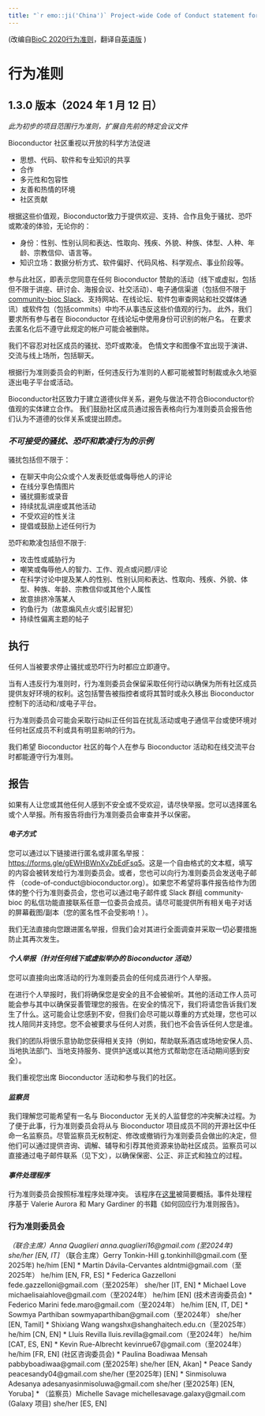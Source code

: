 ```yaml
---
title: "`r emo::ji('China')` Project-wide Code of Conduct statement for Bioconductor (Chinese, China)"
---
```


(改编自[BioC 2020行为准则][1]，翻译自[英语版](en-US.html) )

# 行为准则

## 1.3.0 版本（2024 年 1 月 12 日）

_此为初步的项目范围行为准则，扩展自先前的特定会议文件_

Bioconductor 社区重视以开放的科学方法促进

* 思想、代码、软件和专业知识的共享
* 合作
* 多元性和包容性
* 友善和热情的环境
* 社区贡献

根据这些价值观，Bioconductor致力于提供欢迎、支持、合作且免于骚扰、恐吓或欺凌的体验，无论你的：

* 身份：性别、性别认同和表达、性取向、残疾、外貌、种族、体型、人种、年龄、宗教信仰、语言等。
* 知识立场：数据分析方式、软件偏好、代码风格、科学观点、事业阶段等。

参与此社区，即表示您同意在任何 Bioconductor 赞助的活动（线下或虚拟，包括但不限于讲座、研讨会、海报会议、社交活动）、电子通信渠道（包括但不限于 [community-bioc Slack](https://slack.bioconductor.org/)、支持网站、在线论坛、软件包审查网站和社交媒体通讯）或软件包（包括commits）中均不从事违反这些价值观的行为。
此外，我们要求所有参与者在 Bioconductor 在线论坛中使用身份可识别的帐户名。
在要求去匿名化后不遵守此规定的帐户可能会被删除。
 
我们不容忍对社区成员的骚扰、恐吓或欺凌。
色情文字和图像不宜出现于演讲、交流与线上场所，包括聊天。
 
根据行为准则委员会的判断，任何违反行为准则的人都可能被暂时制裁或永久地驱逐出电子平台或活动。

Bioconductor社区致力于建立道德伙伴关系，避免与做法不符合Bioconductor价值观的实体建立合作。
我们鼓励社区成员通过报告表格向行为准则委员会报告他们认为不道德的伙伴关系或提出顾虑。

### _不可接受的骚扰、恐吓和欺凌行为的示例_

骚扰包括但不限于：

* 在聊天中向公众或个人发表贬低或侮辱他人的评论
* 在线分享色情图片
* 骚扰摄影或录音
* 持续扰乱讲座或其他活动
* 不受欢迎的性关注
* 提倡或鼓励上述任何行为

恐吓和欺凌包括但不限于:

* 攻击性或威胁行为
* 嘲笑或侮辱他人的智力、工作、观点或问题/评论
* 在科学讨论中提及某人的性别、性别认同和表达、性取向、残疾、外貌、体型、种族、年龄、宗教信仰或其他个人属性
* 故意排挤冷落某人
* 钓鱼行为（故意煽风点火或引起冒犯）
* 持续性偏离主题的帖子

## 执行

任何人当被要求停止骚扰或恐吓行为时都应立即遵守。
 
当有人违反行为准则时，行为准则委员会保留采取任何行动以确保为所有社区成员提供友好环境的权利。这包括警告被指控者或将其暂时或永久移出 Bioconductor 控制下的活动和/或电子平台。
 
行为准则委员会可能会采取行动纠正任何旨在扰乱活动或电子通信平台或使环境对任何社区成员不利或具有明显影响的行为。
 
我们希望 Bioconductor 社区的每个人在参与 Bioconductor 活动和在线交流平台时都能遵守行为准则。

## 报告

如果有人让您或其他任何人感到不安全或不受欢迎，请尽快举报。您可以选择匿名或个人举报。所有报告将由行为准则委员会审查并予以保密。

#### _电子方式_

您可以通过以下链接进行匿名或非匿名举报：<https://forms.gle/gEWHBWnXvZbEdFsq5>。这是一个自由格式的文本框，填写的内容会被转发给行为准则委员会。或者，您也可以向行为准则委员会发送电子邮件 （code-of-conduct@bioconductor.org）。如果您不希望将事件报告给作为团体的整个行为准则委员会，您也可以通过电子邮件或 Slack 群组 community-bioc 的私信功能直接联系任意一位委员会成员。请尽可能提供所有相关电子对话的屏幕截图/副本（您的匿名性不会受影响！）。
 
我们无法直接向您跟进匿名举报，但我们会对其进行全面调查并采取一切必要措施防止其再次发生。

#### _个人举报（针对任何线下或虚拟举办的 Bioconductor 活动）_

您可以直接向出席活动的行为准则委员会的任何成员进行个人举报。
 
在进行个人举报时，我们将确保您是安全的且不会被偷听。其他的活动工作人员可能会参与其中以确保妥善管理您的报告。在安全的情况下，我们将请您告诉我们发生了什么。这可能会让您感到不安，但我们会尽可能以尊重的方式处理，您也可以找人陪同并支持您。您不会被要求与任何人对质，我们也不会告诉任何人您是谁。
 
我们的团队将很乐意协助您获得相关支持（例如，帮助联系酒店或场地安保人员、当地执法部门、当地支持服务、提供护送或以其他方式帮助您在活动期间感到安全）。
 
我们重视您出席 Bioconductor 活动和参与我们的社区。

#### _监察员_

我们理解您可能希望有一名与 Bioconductor 无关的人监督您的冲突解决过程。为了便于此事，行为准则委员会将从与 Bioconductor 项目成员不同的开源社区中任命一名监察员。尽管监察员无权制定、修改或撤销行为准则委员会做出的决定，但他们可以通过提供咨询、调解、辅导和引荐其他资源来协助社区成员。监察员可以直接通过电子邮件联系（见下文），以确保保密、公正、非正式和独立的过程。

#### _事件处理程序_

行为准则委员会按照标准程序处理冲突。
该程序在[这里](https://bioconductor.github.io/CodeOfConduct/incident_response.html)被简要概括。事件处理程序基于 Valerie Aurora 和 Mary Gardiner 的书籍《如何回应行为准则报告》。


### 行为准则委员会

*（联合主席）Anna Quaglieri anna.quaglieri16@gmail.com (至2024年) she/her [EN, IT]
*（联合主席）Gerry Tonkin-Hill g.tonkinhill@gmail.com (至2025年) he/him [EN]
* Martín Dávila-Cervantes aldntmi@gmail.com（至2025年） he/him [EN, FR, ES]
* Federica Gazzelloni fede.gazzelloni@gmail.com（至2025年） she/her [IT, EN]
* Michael Love michaelisaiahlove@gmail.com（至2024年） he/him [EN] (技术咨询委员会)
* Federico Marini fede.maro@gmail.com（至2024年） he/him [EN, IT, DE]
* Sowmya Parthiban sowmyaparthiban@gmail.com（至2024年） she/her [EN, Tamil]
* Shixiang Wang wangshx@shanghaitech.edu.cn（至2025年） he/him [CN, EN]
* Lluís Revilla lluis.revilla@gmail.com（至2024年） he/him [CAT, ES, EN]
* Kevin Rue-Albrecht kevinrue67@gmail.com（至2024年） he/him [FR, EN] (社区咨询委员会)
* Paulina Boadiwaa Mensah pabbyboadiwaa@gmail.com (至2025年) she/her [EN, Akan]
* Peace Sandy peacesandy04@gmail.com she/her (至2025年) [EN]
* Sinmisoluwa Adesanya adesanyasinmisoluwa@gmail.com she/her (至2025年) [EN, Yoruba]
* （监察员）Michelle Savage michellesavage.galaxy@gmail.com (Galaxy 项目) she/her [ES, EN]

[1]: https://bioc2020.bioconductor.org/code_of_conduct
